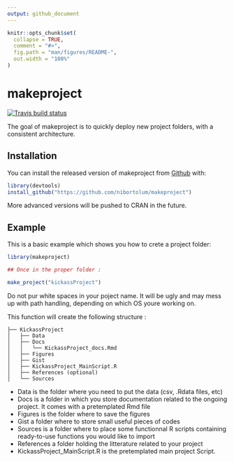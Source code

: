 ```yaml
---
output: github_document
---
```


<!-- README.md is generated from README.Rmd. Please edit that file -->

```r
knitr::opts_chunk$set(
  collapse = TRUE,
  comment = "#>",
  fig.path = "man/figures/README-",
  out.width = "100%"
)
```

# makeproject

<!-- badges: start -->
[![Travis build status](https://travis-ci.org/nibortolum/makeproject.svg?branch=master)](https://travis-ci.org/nibortolum/makeproject)
<!-- badges: end -->

The goal of makeproject is to quickly deploy new project folders, with a consistent architecture.

## Installation

You can install the released version of makeproject from [Github](https://github.com/nibortolum/makeproject) with:

``` r
library(devtools)
install_github("https://github.com/nibortolum/makeproject")
```

More advanced versions will be pushed to CRAN in the future.

## Example

This is a basic example which shows you how to crete a project folder:

```r
library(makeproject)

## Once in the proper folder :

make_project("kickassProject")
```

Do not pur white spaces in your poject name. It will be ugly and may mess up with path handling, depending on which OS youre working on.

This function will create the following structure :

```
├── KickassProject
│   ├── Data
│   ├── Docs
│   │   └── KickassProject_docs.Rmd
│   ├── Figures
│   ├── Gist
│   ├── KickassProject_MainScript.R
│   ├── References (optional)
│   └── Sources
```
* Data is the folder where you need to put the data (csv, .Rdata files, etc)
* Docs is a folder in which you store documentation related to the ongoing project. It comes with a pretemplated Rmd file
* Figures is the folder where to save the figures
* Gist a folder where to store small useful pieces of codes
* Sources is a folder where to place some functionnal R scripts containing ready-to-use functions you would like to import
* References a folder holding the litterature related to your project
* KickassProject_MainScript.R is the pretemplated main project Script.
